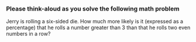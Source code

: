 ### Please think-aloud as you solve the following math problem

Jerry is rolling a six-sided die. How much more likely is it (expressed as a percentage) that he rolls a number greater than 3 than that he rolls two even numbers in a row?
